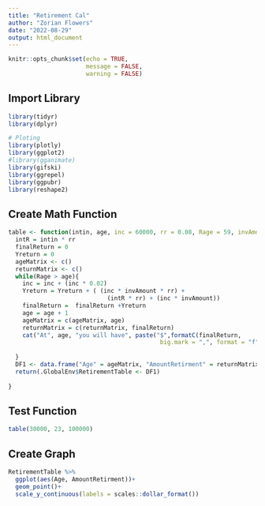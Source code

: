 ---
title: "Retirement Cal"
author: "Zorian Flowers"
date: "2022-08-29"
output: html_document
---

```{r setup, include=FALSE}
knitr::opts_chunk$set(echo = TRUE,
                      message = FALSE,
                      warning = FALSE)
```

## Import Library

```{r}
library(tidyr)
library(dplyr)

# Ploting
library(plotly)
library(ggplot2)
#library(gganimate)
library(gifski)
library(ggrepel)
library(ggpubr)
library(reshape2)
```


## Create Math Function

```{r Math}


table <- function(intin, age, inc = 60000, rr = 0.08, Rage = 59, invAmount = 0.05){
  intR = intin * rr
  finalReturn = 0
  Yreturn = 0
  ageMatrix <- c()
  returnMatrix <- c()
  while(Rage > age){
    inc = inc + (inc * 0.02)
    Yreturn = Yreturn + ( (inc * invAmount * rr) + 
                            (intR * rr) + (inc * invAmount))
    finalReturn =  finalReturn +Yreturn
    age = age + 1
    ageMatrix = c(ageMatrix, age)
    returnMatrix = c(returnMatrix, finalReturn)
    cat("At", age, "you will have", paste("$",formatC(finalReturn,
                                           big.mark = ",", format = "f")), "\n")
    
  }
  DF1 <- data.frame("Age" = ageMatrix, "AmountRetirment" = returnMatrix)
  return(.GlobalEnv$RetirementTable <- DF1)
  
}

```

## Test Function
```{r test}
table(30000, 23, 100000)  
```

## Create Graph

```{r}
RetirementTable %>%
  ggplot(aes(Age, AmountRetirment))+
  geom_point()+
  scale_y_continuous(labels = scales::dollar_format())
```

